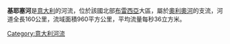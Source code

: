 
{{Geobox|河流
| name = 基耶塞河
| category = 河流
| image = LocationChieseRiver.png
| image_size = 300px
| image_caption = 
| country = [[意大利|意大利]]
| state = [[布雷西亞|布雷西亞]]
| state1 = 
| state2 = 
| state3 = 
| state4 = 
| state5 = 
| state6 = 
| state7 = 
| state8 = 
| source = 
| source_elevation = 
| mouth = 
| length = 160
| discharge = 960
| watershed = 36
| map = 
| map_caption = 
}}


'''基耶塞河'''是[[意大利|意大利]]的河流，位於該國北部[[布雷西亞|布雷西亞]]大區，屬於[[奧利奧河|奧利奧河]]的支流，河道全長160公里，流域面積960平方公里，平均流量每秒36立方米。

{{coord|45|08|N|10|25|E|display=title}}

{{Italy-geo-stub}}
[[Category:意大利河流|Category:意大利河流]]